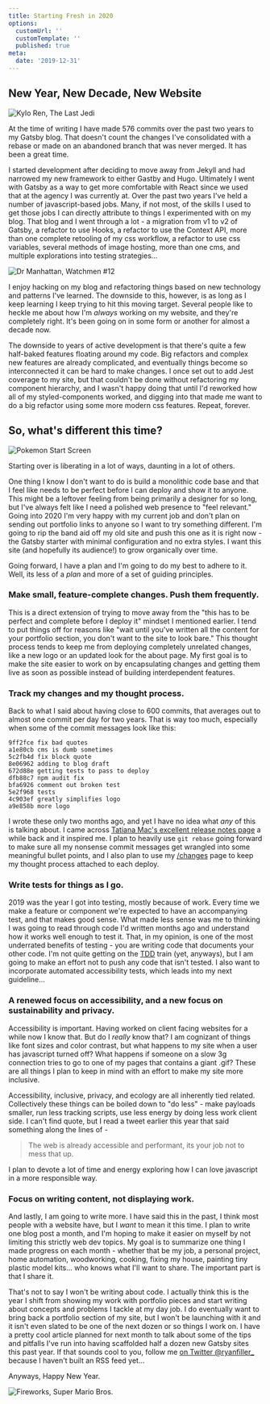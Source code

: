 ```yaml
---
title: Starting Fresh in 2020
options:
  customUrl: ''
  customTemplate: ''
  published: true
meta:
  date: '2019-12-31'
---
```


## New Year, New Decade, New Website

<img size="medium" position="center" src="https://res.cloudinary.com/ryanfiller/image/upload/v1577669363/blog/new-year_new-decade_new-blog/kylo-ren-tlj-old-things-die.gif" alt="Kylo Ren, The Last Jedi" title="Controversial, but I really liked this movie." />

At the time of writing I have made 576 commits over the past two years to my Gatsby blog. That doesn't count the changes I've consolidated with a rebase or made on an abandoned branch that was never merged. It has been a great time. 

I started development after deciding to move away from Jekyll and had narrowed my new framework to either Gastby and Hugo. Ultimately I went with Gatsby as a way to get more comfortable with React since we used that at the agency I was currently at. Over the past two years I've held a number of javascript-based jobs. Many, if not most, of the skills I used to get those jobs I can directly attribute to things I experimented with on my blog.  That blog and I went through a lot - a migration from v1 to v2 of Gatsby, a refactor to use Hooks, a refactor to use the Context API, more than one complete retooling of my css workflow, a refactor to use css variables, several methods of image hosting, more than one cms, and multiple explorations into testing strategies...

<img size="small" position="right" src="https://res.cloudinary.com/ryanfiller/image/upload/v1577674249/blog/new-year_new-decade_new-blog/watchmen_nothing-ever-ends.jpg" alt="Dr Manhattan, Watchmen #12" title="Also controversial, I don't hate the 2009 Watchmen movie." />

I enjoy hacking on my blog and refactoring things based on new technology and patterns I've learned. The downside to this, however, is as long as I keep learning I keep trying to hit this moving target. Several people like to heckle me about how I'm _always_ working on my website, and they're completely right. It's been going on in some form or another for almost a decade now. 

The downside to years of active development is that there's quite a few half-baked features floating around my code. Big refactors and complex new features are already complicated, and eventually things become so interconnected it can be hard to make changes. I once set out to add Jest coverage to my site, but that couldn't be done without refactoring my component hierarchy, and I wasn't happy doing that until I'd reworked how all of my styled-components worked, and digging into that made me want to do a big refactor using some more modern css features. Repeat, forever.

## So, what's different this time?

<img size="medium" position="center" src="https://res.cloudinary.com/ryanfiller/image/upload/v1577674337/blog/new-year_new-decade_new-blog/pokemon_new-game_vlyoqu.jpg" alt="Pokemon Start Screen" />

Starting over is liberating in a lot of ways, daunting in a lot of others. 

One thing I know I don't want to do is build a monolithic code base and that I feel like needs to be perfect before I can deploy and show it to anyone. This might be a leftover feeling from being primarily a designer for so long, but I've always felt like I need a polished web presence to "feel relevant." Going into 2020 I'm very happy with my current job and don't plan on sending out portfolio links to anyone so I want to try something different. I'm going to rip the band aid off my old site and push this one as it is right now - the Gatsby starter with minimal configuration and no extra styles. I want this site (and hopefully its audience!) to grow organically over time.

Going forward, I have a plan and I'm going to do my best to adhere to it. Well, its less of a _plan_ and more of a set of guiding principles.

### Make small, feature-complete changes. Push them frequently.

This is a direct extension of trying to move away from the "this has to be perfect and complete before I deploy it" mindset I mentioned earlier. I tend to put things off for reasons like "wait until you've written all the content for your portfolio section, you don't want to the site to look bare." This thought process tends to keep me from deploying completely unrelated changes, like a new logo or an updated look for the about page. My first goal is to make the site easier to work on by encapsulating changes and getting them live as soon as possible instead of building interdependent features.

### Track my changes and my thought process.

Back to what I said about having close to 600 commits, that averages out to almost one commit per day for two years. That is way too much, especially when some of the commit messages look like this:

```
9ff2fce fix bad quotes
a1e80cb cms is dumb sometimes
5c2fb4d fix block quote
8e06962 adding to blog draft
672d88e getting tests to pass to deploy
dfb88c7 npm audit fix
bfa6926 comment out broken test
5e2f968 tests
4c903ef greatly simplifies logo
a9e858b more logo
```

I wrote these only two months ago, and yet I have no idea what _any_ of this is talking about. I came across [Tatiana Mac's excellent release notes page](https://tatianamac.com/release-notes/) a while back and it inspired me. I plan to heavily use `git rebase` going forward to make sure all my nonsense commit messages get wrangled into some meaningful bullet points, and I also plan to use my [/changes](/changes) page to keep my thought process attached to each deploy. 

### Write tests for things as I go.

2019 was the year I got into testing, mostly because of work. Every time we make a feature or component we're expected to have an accompanying test, and that makes good sense. What made less sense was me to thinking I was going to read through code I'd written months ago and understand how it works well enough to test it. That, in my opinion, is one of the most underrated benefits of testing - you are writing code that documents your other code. I'm not quite getting on the [TDD](https://en.wikipedia.org/wiki/Test-driven_development) train (yet, anyways), but I am going to make an effort not to push any code that isn't tested. I also want to incorporate automated accessibility tests, which leads into my next guideline...

### A renewed focus on accessibility, and a new focus on sustainability and privacy.

Accessibility is important. Having worked on client facing websites for a while now I know that. But do I _really_ know that? I am cognizant of things like font sizes and color contrast, but what happens to my site when a user has javascript turned off? What happens if someone on a slow 3g connection tries to go to one of my pages that contains a giant .gif? These are all things I plan to keep in mind with an effort to make my site more inclusive. 

Accessibility, inclusive, privacy, and ecology are all inherently tied related. Collectively these things can be boiled down to "do less" - make payloads smaller, run less tracking scripts, use less energy by doing less work client side. I can't find quote, but I read a tweet earlier this year that said something along the lines of - 

> The web is already accessible and performant, its your job not to mess that up.

I plan to devote a lot of time and energy exploring how I can love javascript in a more responsible way.

### Focus on writing content, not displaying work.

And lastly, I am going to write more. I have said this in the past, I think most people with a website have, but I _want_ to mean it this time. I plan to write one blog post a month, and I'm hoping to make it easier on myself by not limiting this strictly web dev topics. My goal is to summarize one thing I made progress on each month -  whether that be my job, a personal project, home automation, woodworking, cooking, fixing my house, painting tiny plastic model kits... who knows what I'll want to share. The important part is that I share it.

That's not to say I won't be writing about code. I actually think this is the year I shift from showing my work with portfolio pieces and start writing about concepts and problems I tackle at my day job. I do eventually want to bring back a portfolio section of my site, but I won't be launching with it and it isn't even slated to be one of the next dozen or so things I work on. I have a pretty cool article planned for next month to talk about some of the tips and pitfalls I've run into having scaffolded half a dozen new Gatsby sites this past year. If that sounds cool to you, follow me [on Twitter @ryanfiller_](https://twitter.com/ryanfiller_) because I haven't built an RSS feed yet...

Anyways, Happy New Year.

<img size="medium" position="center" src="https://res.cloudinary.com/ryanfiller/image/upload/v1577740690/blog/new-year_new-decade_new-blog/super-mario-bros-fireworks.gif" alt="Fireworks, Super Mario Bros." />